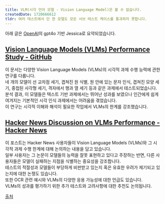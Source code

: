 ```yaml
---
title: VLM(시각 언어 모델 - Vision Language Model)은 볼 수 없습니다.
createdDate: 1720666612
tldr: 여러 테스트에서 단 한 모델도 모든 서브 테스트 케이스를 통과하지 못합니다.
---
```

아래 글은 [OpenAI](https://openai.com)의 gpt4o 기반 Jessica로 요약되었습니다.

## [Vision Language Models (VLMs) Performance Study - GitHub](https://vlmsareblind.github.io)
이 문서는 다양한 Vision Language Models (VLMs)의 시각적 과제 수행 능력에 관한 연구를 다룹니다.\
네 개의 모델이 선 교차점 세기, 겹쳐진 원 식별, 원 안에 있는 문자 인식, 겹쳐진 모양 세기, 중첩된 사각형 세기, 격자에서 행과 열 세기 등과 같은 과제에서 테스트되었습니다.\
분석 결과, 이 모델들은 텍스트 기반 과제에서는 뛰어난 성과를 보였으나 인간에게 쉽게 여겨지는 기본적인 시각 인식 과제에서는 어려움을 겪었습니다.\
이 연구는 시각적 이해와 해석이 필요한 작업에서 VLMs의 한계를 강조했습니다.

## [Hacker News Discussion on VLMs Performance - Hacker News](https://news.ycombinator.com/item?id=40926734)
이 포스트는 Hacker News 사용자들이 Vision Language Models (VLMs)와 그 시각적 과제 수행 한계에 대해 논의하는 내용을 담고 있습니다.\
일부 사용자는 그 논문이 모델들의 능력을 잘못 표현하고 있다고 주장하는 반면, 다른 사용자들은 모델이 실패하는 지점을 식별하는 중요성을 강조합니다.\
테스트의 적절성과 모델들이 부당하게 비판받고 있는지 혹은 유효한 우려가 제기되고 있는지에 대한 논쟁도 있습니다.\
또한 OCR 관련 예시와 VLMs의 다양한 응용 가능성에 대한 언급도 있습니다.\
VLMs의 성과를 평가하기 위한 추가 테스트와 고려사항에 대한 추천도 논의됩니다.

[출처](https://news.ycombinator.com/item?id=40926734)
